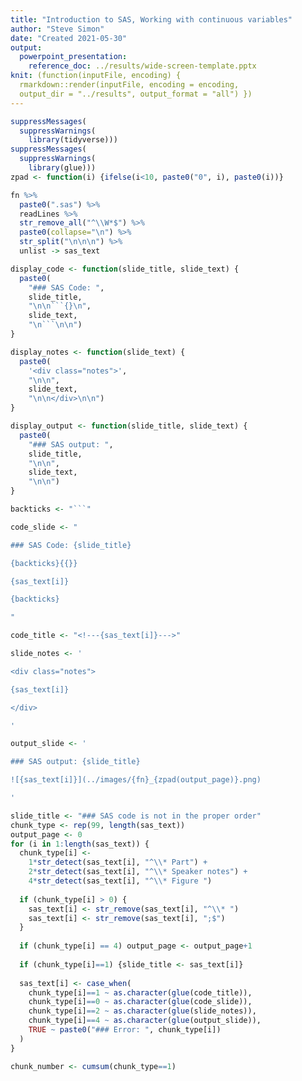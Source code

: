 ```yaml
---
title: "Introduction to SAS, Working with continuous variables"
author: "Steve Simon"
date: "Created 2021-05-30"
output: 
  powerpoint_presentation: 
    reference_doc: ../results/wide-screen-template.pptx
knit: (function(inputFile, encoding) {
  rmarkdown::render(inputFile, encoding = encoding, 
  output_dir = "../results", output_format = "all") })  
---
```


```r
suppressMessages(
  suppressWarnings(
    library(tidyverse)))
suppressMessages(
  suppressWarnings(
    library(glue)))
zpad <- function(i) {ifelse(i<10, paste0("0", i), paste0(i))}
```

```r
fn %>%
  paste0(".sas") %>%
  readLines %>%
  str_remove_all("^\\W*$") %>%
  paste0(collapse="\n") %>%
  str_split("\n\n\n") %>%
  unlist -> sas_text
```

```r
display_code <- function(slide_title, slide_text) {
  paste0(
    "### SAS Code: ", 
    slide_title,
    "\n\n```{}\n", 
    slide_text,
    "\n```\n\n")
}

display_notes <- function(slide_text) {
  paste0(
    '<div class="notes">', 
    "\n\n", 
    slide_text,
    "\n\n</div>\n\n")
}

display_output <- function(slide_title, slide_text) {
  paste0(
    "### SAS output: ", 
    slide_title,
    "\n\n", 
    slide_text,
    "\n\n")
}
```

```r
backticks <- "```"

code_slide <- "

### SAS Code: {slide_title}

{backticks}{{}}

{sas_text[i]}

{backticks}

"
```

```r
code_title <- "<!---{sas_text[i]}--->"
```

```r
slide_notes <- '

<div class="notes">

{sas_text[i]}

</div>

'
```

```r
output_slide <- '

### SAS output: {slide_title}

![{sas_text[i]}](../images/{fn}_{zpad(output_page)}.png) 

'
```


```r
slide_title <- "### SAS code is not in the proper order"
chunk_type <- rep(99, length(sas_text))
output_page <- 0
for (i in 1:length(sas_text)) {
  chunk_type[i] <- 
    1*str_detect(sas_text[i], "^\\* Part") + 
    2*str_detect(sas_text[i], "^\\* Speaker notes") + 
    4*str_detect(sas_text[i], "^\\* Figure ") 
  
  if (chunk_type[i] > 0) {
    sas_text[i] <- str_remove(sas_text[i], "^\\* ")
    sas_text[i] <- str_remove(sas_text[i], ";$")
  }
  
  if (chunk_type[i] == 4) output_page <- output_page+1
  
  if (chunk_type[i]==1) {slide_title <- sas_text[i]}
  
  sas_text[i] <- case_when(
    chunk_type[i]==1 ~ as.character(glue(code_title)),
    chunk_type[i]==0 ~ as.character(glue(code_slide)),
    chunk_type[i]==2 ~ as.character(glue(slide_notes)),
    chunk_type[i]==4 ~ as.character(glue(output_slide)),
    TRUE ~ paste0("### Error: ", chunk_type[i])
  )
}

chunk_number <- cumsum(chunk_type==1)
```

